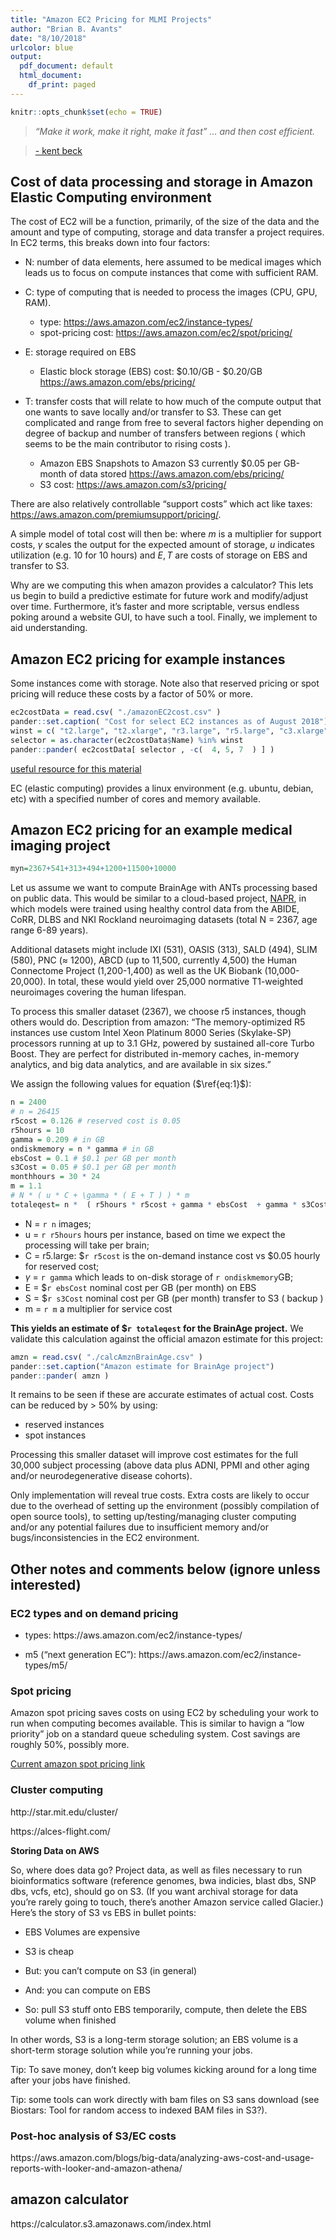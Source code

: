 ```yaml
---
title: "Amazon EC2 Pricing for MLMI Projects"
author: "Brian B. Avants"
date: "8/10/2018"
urlcolor: blue
output:
  pdf_document: default
  html_document:
    df_print: paged
---
```



```r
knitr::opts_chunk$set(echo = TRUE)
```


>| *“Make it work, make it right, make it fast” … and then cost efficient.*

> [- kent beck](https://medium.com/teads-engineering/real-life-aws-cost-optimization-strategy-at-teads-135268b0860f)




## Cost of data processing and storage in Amazon Elastic Computing environment

The cost of EC2 will be a function, primarily, of the size of the data and the amount and type of computing, storage and data transfer a project requires.  In EC2 terms, this breaks down into four factors:

* N: number of data elements, here assumed to be medical images which leads us to focus on compute instances that come with sufficient RAM.

* C: type of computing that is needed to process the images (CPU, GPU, RAM).
    * type: [https://aws.amazon.com/ec2/instance-types/](https://aws.amazon.com/ec2/instance-types/)
    * spot-pricing cost: [https://aws.amazon.com/ec2/spot/pricing/](https://aws.amazon.com/ec2/spot/pricing/)

* E: storage required on EBS
    * Elastic block storage (EBS) cost: $0.10/GB - $0.20/GB [https://aws.amazon.com/ebs/pricing/](https://aws.amazon.com/ebs/pricing/)

* T: transfer costs that will relate to how much of the compute output that one wants to save locally and/or transfer to S3. These can get complicated and range from free to several factors higher depending on degree of backup and number of transfers between regions ( which seems to be the main contributor to rising costs ).
    * Amazon EBS Snapshots to Amazon S3 currently \$0.05 per GB-month of data stored [https://aws.amazon.com/ebs/pricing/](https://aws.amazon.com/ebs/pricing/)
    * S3 cost: [https://aws.amazon.com/s3/pricing/](https://aws.amazon.com/s3/pricing/)
    
There are also relatively controllable "support costs" which act like taxes: [https://aws.amazon.com/premiumsupport/pricing/](https://aws.amazon.com/premiumsupport/pricing/).

    
A simple model of total cost will then be: 
\begin{equation}
\label{eq:1}
\text{cost} \propto  N * ( u * C + \gamma * ( E + T ) ) * m
\end{equation}
where $m$ is a multiplier for support costs, $\gamma$ scales the output for the expected amount of storage, $u$ indicates utilization (e.g. 10 for 10 hours) and $E, T$ are costs of storage on EBS and transfer to S3.

Why are we computing this when amazon provides a calculator? This lets us begin to build a predictive estimate for future work and modify/adjust over time.  Furthermore, it's faster and more scriptable, versus endless poking around a website GUI, to have such a tool.  Finally, we implement to aid understanding.

## Amazon EC2 pricing for example instances

Some instances come with storage.  Note also that reserved pricing or spot pricing will reduce these costs by a factor of 50\% or more.

```r
ec2costData = read.csv( "./amazonEC2cost.csv" )
pander::set.caption( "Cost for select EC2 instances as of August 2018")
winst = c( "t2.large", "t2.xlarge", "r3.large", "r5.large", "c3.xlarge",  "m3.large", "m3.xlarge", "m5.large", "m5d.large" )
selector = as.character(ec2costData$Name) %in% winst
pander::pander( ec2costData[ selector , -c(  4, 5, 7  ) ] )
```

[useful resource for this material](http://oliverelliott.org/article/computing/tut_bio_aws_2/)

EC (elastic computing) provides a linux environment (e.g. ubuntu, debian, etc) with a specified number of cores and memory available.


## Amazon EC2 pricing for an example medical imaging project

```r
myn=2367+541+313+494+1200+11500+10000
```

Let us assume we want to compute BrainAge with ANTs processing based on public data.  This would be similar to a cloud-based project, [NAPR](https://www.ncbi.nlm.nih.gov/pubmed/29058212), in which models were trained using healthy control data from the ABIDE, CoRR, DLBS and NKI Rockland neuroimaging datasets (total N = 2367, age range 6-89 years).  


Additional datasets might include IXI (531), OASIS (313), SALD (494), SLIM (580), PNC ($\approx$ 1200), ABCD (up to 11,500, currently 4,500) the Human Connectome Project (1,200-1,400) as well as the UK Biobank (10,000-20,000).  In total, these would yield over 25,000 normative T1-weighted neuroimages covering the human lifespan.  

To process this smaller dataset (2367), we choose r5 instances, though others would do.  Description from amazon: "The memory-optimized R5 instances use custom Intel Xeon Platinum 8000 Series (Skylake-SP) processors running at up to 3.1 GHz, powered by sustained all-core Turbo Boost. They are perfect for distributed in-memory caches, in-memory analytics, and big data analytics, and are available in six sizes."

We assign the following values for equation ($\ref{eq:1}$):
```r
n = 2400
# n = 26415
r5cost = 0.126 # reserved cost is 0.05
r5hours = 10
gamma = 0.209 # in GB
ondiskmemory = n * gamma # in GB
ebsCost = 0.1 # $0.1 per GB per month
s3Cost = 0.05 # $0.1 per GB per month
monthhours = 30 * 24
m = 1.1
# N * ( u * C + \gamma * ( E + T ) ) * m
totaleqest= n *  ( r5hours * r5cost + gamma * ebsCost  + gamma * s3Cost  ) * m
```

* N = `r n` images;
* u = `r r5hours` hours per instance, based on time we expect the processing will take per brain;
* C = r5.large: \$`r r5cost` is the on-demand instance cost vs \$$0.05$ hourly for reserved cost;
* $\gamma$ = `r gamma` which leads to on-disk storage of `r ondiskmemory`GB;
* E = \$`r ebsCost` nominal cost per GB (per month) on EBS
* S = \$`r s3Cost`  nominal cost per GB (per month) transfer to S3 ( backup )
* m = `r m` a multiplier for service cost

**This yields an estimate of \$`r totaleqest` for the BrainAge project.**  We validate this calculation against the official amazon estimate for this project:


```r

amzn = read.csv( "./calcAmznBrainAge.csv" )
pander::set.caption("Amazon estimate for BrainAge project")
pander::pander( amzn )

```

It remains to be seen if these are accurate estimates of actual cost.  Costs can be reduced by > 50\% by using:

* reserved instances
* spot instances


Processing this smaller dataset will improve cost estimates for the full 30,000 subject processing (above data plus ADNI, PPMI and other aging and/or neurodegenerative disease cohorts).

Only implementation will reveal true costs.  Extra costs are likely to occur due to the overhead of setting up the environment (possibly compilation of open source tools), to setting up/testing/managing cluster computing and/or any potential failures due to insufficient memory and/or bugs/inconsistencies in the EC2 environment.

## Other notes and comments below (ignore unless interested)

### EC2 types and on demand pricing

* types: https://aws.amazon.com/ec2/instance-types/

* m5 ("next generation EC"): https://aws.amazon.com/ec2/instance-types/m5/

### Spot pricing

Amazon spot pricing saves costs on using EC2 by scheduling your work to run when computing becomes available.  This is similar to havign a "low priority" job on a standard queue scheduling system.  Cost savings are roughly 50%, possibly more.

[Current amazon spot pricing link](https://aws.amazon.com/ec2/spot/pricing/)

### Cluster computing

http://star.mit.edu/cluster/

https://alces-flight.com/

**Storing Data on AWS**

So, where does data go? Project data, as well as files necessary to run bioinformatics software (reference genomes, bwa indicies, blast dbs, SNP dbs, vcfs, etc), should go on S3. (If you want archival storage for data you're rarely going to touch, there's another Amazon service called Glacier.) Here's the story of S3 vs EBS in bullet points:

* EBS Volumes are expensive

* S3 is cheap

* But: you can’t compute on S3 (in general)

* And: you can compute on EBS

* So: pull S3 stuff onto EBS temporarily, compute, then delete the EBS volume when finished

In other words, S3 is a long-term storage solution; an EBS volume is a short-term storage solution while you're running your jobs.

Tip: To save money, don’t keep big volumes kicking around for a long time after your jobs have finished.

Tip: some tools can work directly with bam files on S3 sans download (see Biostars: Tool for random access to indexed BAM files in S3?).

### Post-hoc analysis of S3/EC costs

https://aws.amazon.com/blogs/big-data/analyzing-aws-cost-and-usage-reports-with-looker-and-amazon-athena/


## amazon calculator

https://calculator.s3.amazonaws.com/index.html

